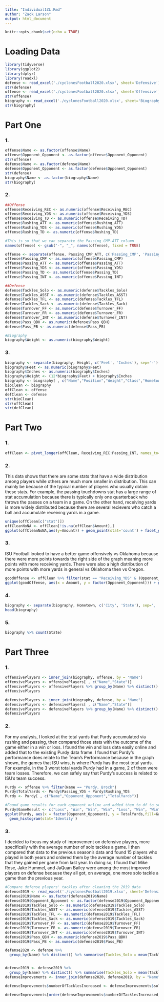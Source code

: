 ---
title: "Individual1ZL.Rmd"
author: "Zack Larson"
output: html_document
---

```{r setup, include=FALSE}
knitr::opts_chunk$set(echo = TRUE)
```

# Loading Data
```{r}
library(tidyverse)
library(ggplot2)
library(dplyr)
library(readxl)
defense <- read_excel('./cyclonesFootball2020.xlsx', sheet='Defensive')
str(defense)
offense <- read_excel('./cyclonesFootball2020.xlsx', sheet='Offensive')
str(offense)
biography <- read_excel('./cyclonesFootball2020.xlsx', sheet='Biography')
str(biography)
```

# Part One
### 1.
```{r}
offense$Name <- as.factor(offense$Name)
offense$Opponent_Opponent <- as.factor(offense$Opponent_Opponent)
str(offense)
defense$Name <- as.factor(defense$Name)
defense$Opponent_Opponent <- as.factor(defense$Opponent_Opponent)
str(defense)
biography$Name <- as.factor(biography$Name)
str(biography)
```

### 2.
```{r}
##Offense
offense$Receiving_REC <- as.numeric(offense$Receiving_REC)
offense$Receiving_YDS <- as.numeric(offense$Receiving_YDS)
offense$Receiving_TD <- as.numeric(offense$Receiving_TD)
offense$Rushing_ATT <- as.numeric(offense$Rushing_ATT)
offense$Rushing_YDS <- as.numeric(offense$Rushing_YDS)
offense$Rushing_TD <- as.numeric(offense$Rushing_TD)

#This is so that we can separate the Passing_CMP-ATT column
names(offense) <- gsub("-", "_", names(offense), fixed = TRUE)

offense <- separate(offense, Passing_CMP_ATT, c('Passing_CMP', 'Passing_ATT'), sep='-\r\n                                                    ')
offense$Passing_CMP <- as.numeric(offense$Passing_CMP)
offense$Passing_ATT <- as.numeric(offense$Passing_ATT)
offense$Passing_YDS <- as.numeric(offense$Passing_YDS)
offense$Passing_TD <- as.numeric(offense$Passing_TD)
offense$Passing_INT <- as.numeric(offense$Passing_INT)

##Defense
defense$Tackles_Solo <- as.numeric(defense$Tackles_Solo)
defense$Tackles_ASST <- as.numeric(defense$Tackles_ASST)
defense$Tackles_TFL <- as.numeric(defense$Tackles_TFL)
defense$Tackles_Sack <- as.numeric(defense$Tackles_Sack)
defense$Turnover_FF <- as.numeric(defense$Turnover_FF)
defense$Turnover_FR <- as.numeric(defense$Turnover_FR)
defense$Turnover_INT <- as.numeric(defense$Turnover_INT)
defense$Pass_QBH <- as.numeric(defense$Pass_QBH)
defense$Pass_PB <- as.numeric(defense$Pass_PB)

#Biography
biography$Weight <- as.numeric(biography$Weight)
```

### 3.
```{r}
biography <- separate(biography, Height, c('Feet', 'Inches'), sep='-')
biography$Feet <- as.numeric(biography$Feet)
biography$Inches <- as.numeric(biography$Inches)
biography$Height <- (12*biography$Feet) + biography$Inches
biography <- biography[ , c("Name","Position","Weight","Class","Hometown","Highschool","Height")]
bioClean <- biography
offClean <- offense
defClean <- defense
str(bioClean)
str(offClean)
str(defClean)
```

# Part Two
### 1.
```{r}
offClean <- pivot_longer(offClean, Receiving_REC:Passing_INT, names_to='stat', values_to='Amount') 
```

### 2.
This data shows that there are some stats that have a wide distribution among players while others are much more smaller in distribution. This can mainly be because of the typical number of players who usually obtain these stats. For example, the passing touchdowns stat has a large range of stat accumulation because there is typically only one quarterback who throws the passes on a team in a game. On the other hand, receiving yards is more widely distributed because there are several recievers who catch a ball and accumulate receiving yards in a game.
```{r}
unique(offClean[c("stat")])
offCleanNoNA <- offClean[!is.na(offClean$Amount),]
ggplot(offCleanNoNA,aes(y=Amount)) + geom_point(stat='count') + facet_grid(. ~ stat)
```

### 3.
ISU Football looked to have a better game offensively vs Oklahoma because there were more points towards the right side of the graph meaning more points with more receiving yards. There were also a high distribution of more points with more yards in general vs Oklahoma then vs Oregon.
```{r}
goodOffense <- offClean %>% filter(stat == "Receiving_YDS" & (Opponent_Opponent == "Oklahoma" | Opponent_Opponent == "Oregon"))
ggplot(goodOffense, aes(x = Amount, y = factor(Opponent_Opponent))) + geom_point()
```

### 4.
```{r}
biography <- separate(biography, Hometown, c('City', 'State'), sep=', ')
head(biography)
```

### 5.
```{r}
biography %>% count(State)
```

# Part Three
### 1.
```{r}
offensivePlayers <- inner_join(biography, offense, by = "Name")
offensivePlayers <- offensivePlayers[ , c("Name","State")]
offensivePlayers <- offensivePlayers %>% group_by(Name) %>% distinct()
offensivePlayers

defensivePlayers <- inner_join(biography, defense, by = "Name")
defensivePlayers <- defensivePlayers[ , c("Name","State")]
defensivePlayers <- defensivePlayers %>% group_by(Name) %>% distinct()
defensivePlayers
``` 

### 2.
For my analysis, I looked at the total yards that Purdy accumulated via rushing and passing, then compared those stats with the outcome of the game either in a win or loss. I found the win and loss data easily online and added that to the existing Purdy data frame. I found that Purdy's performance does relate to the Team's Performance because in the graph shown, the games that ISU wins, is where Purdy has the most total yards. For example, in the 3 worst total yards Purdy had in a game, 2 of them were team losses. Therefore, we can safely say that Purdy's success is related to ISU's team success. 
```{r}
Purdy <- offense %>% filter(Name == "Purdy, Brock")
Purdy$TotalYards <- Purdy$Passing_YDS + Purdy$Rushing_YDS
Purdy <- Purdy[ , c("Name","Opponent_Opponent","TotalYards")]

#Found game results for each opponent online and added them to df to see team performance vs Purdy's performance
Purdy$GameResult <- c("Loss", "Win", "Win", "Win", "Loss", "Win", "Win", "Win", "Win", "Win", "Loss", "Win")
ggplot(Purdy, aes(x = factor(Opponent_Opponent), y = TotalYards,fill=GameResult)) + 
  geom_histogram(stat='Identity')
```

### 3.
I decided to focus my study of improvement on defensive players, more specifically with the average number of solo tackles a game. I then compared that data to the previous season's data and found 15 players who played in both years and ordered them by the average number of tackles that they gained per game from last year. In doing so, I found that Mike Rose, Jake Hummel, and JaQuan Bailey were among the most improved players on defense because they all got, on average, one more solo tackle a game than the previous year.
```{r}
#Compare defense players' tackles after cleaning the 2019 data
defense2019 <- read_excel('./cyclonesFootball2019.xlsx', sheet='Defensive')
defense2019$Name <- as.factor(defense2019$Name)
defense2019$Opponent_Opponent <- as.factor(defense2019$Opponent_Opponent)
defense2019$Tackles_Solo <- as.numeric(defense2019$Tackles_Solo)
defense2019$Tackles_ASST <- as.numeric(defense2019$Tackles_ASST)
defense2019$Tackles_TFL <- as.numeric(defense2019$Tackles_TFL)
defense2019$Tackles_Sack <- as.numeric(defense2019$Tackles_Sack)
defense2019$Turnover_FF <- as.numeric(defense2019$Turnover_FF)
defense2019$Turnover_FR <- as.numeric(defense2019$Turnover_FR)
defense2019$Turnover_INT <- as.numeric(defense2019$Turnover_INT)
defense2019$Pass_QBH <- as.numeric(defense2019$Pass_QBH)
defense2019$Pass_PB <- as.numeric(defense2019$Pass_PB)

defense2020 <- defense %>% 
  group_by(Name) %>% distinct() %>% summarise(Tackles_Solo = mean(Tackles_Solo, na.rm = TRUE)) %>% rename(soloTacklesFrom2020 = Tackles_Solo)


defense2019 <- defense2019 %>% 
  group_by(Name) %>% distinct() %>% summarise(Tackles_Solo = mean(Tackles_Solo, na.rm = TRUE)) %>% rename(soloTacklesFrom2019 = Tackles_Solo)
defenseImprovements <- inner_join(defense2020, defense2019, by = "Name")

defenseImprovements$numberOfTacklesIncreased <- defenseImprovements$soloTacklesFrom2020 - defenseImprovements$soloTacklesFrom2019

defenseImprovements[order(defenseImprovements$numberOfTacklesIncreased, decreasing = TRUE),]
```